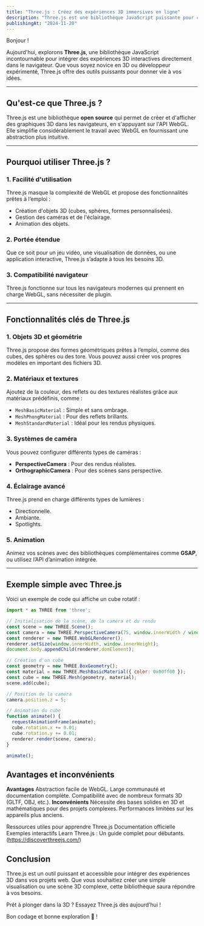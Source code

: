 ```yaml
---
title: "Three.js : Créez des expériences 3D immersives en ligne"
description: "Three.js est une bibliothèque JavaScript puissante pour créer des expériences 3D dans le navigateur. Découvrez ses fonctionnalités et comment l'utiliser."
publishingAt: "2024-11-20"
---
```


Bonjour !

Aujourd'hui, explorons **Three.js**, une bibliothèque JavaScript incontournable pour intégrer des expériences 3D interactives directement dans le navigateur. Que vous soyez novice en 3D ou développeur expérimenté, Three.js offre des outils puissants pour donner vie à vos idées.

---

## Qu'est-ce que Three.js ?

Three.js est une bibliothèque **open source** qui permet de créer et d'afficher des graphiques 3D dans les navigateurs, en s'appuyant sur l'API WebGL. Elle simplifie considérablement le travail avec WebGL en fournissant une abstraction plus intuitive.

---

## Pourquoi utiliser Three.js ?

### 1. **Facilité d'utilisation**
Three.js masque la complexité de WebGL et propose des fonctionnalités prêtes à l’emploi :
- Création d'objets 3D (cubes, sphères, formes personnalisées).
- Gestion des caméras et de l'éclairage.
- Animation des objets.

### 2. **Portée étendue**
Que ce soit pour un jeu vidéo, une visualisation de données, ou une application interactive, Three.js s’adapte à tous les besoins 3D.

### 3. **Compatibilité navigateur**
Three.js fonctionne sur tous les navigateurs modernes qui prennent en charge WebGL, sans nécessiter de plugin.

---

## Fonctionnalités clés de Three.js

### 1. **Objets 3D et géométrie**
Three.js propose des formes géométriques prêtes à l’emploi, comme des cubes, des sphères ou des tore. Vous pouvez aussi créer vos propres modèles en important des fichiers 3D.

### 2. **Matériaux et textures**
Ajoutez de la couleur, des reflets ou des textures réalistes grâce aux matériaux prédéfinis, comme :
- `MeshBasicMaterial` : Simple et sans ombrage.
- `MeshPhongMaterial` : Pour des reflets brillants.
- `MeshStandardMaterial` : Idéal pour les rendus physiques.

### 3. **Systèmes de caméra**
Vous pouvez configurer différents types de caméras :
- **PerspectiveCamera** : Pour des rendus réalistes.
- **OrthographicCamera** : Pour des scènes sans perspective.

### 4. **Éclairage avancé**
Three.js prend en charge différents types de lumières :
- Directionnelle.
- Ambiante.
- Spotlights.

### 5. **Animation**
Animez vos scènes avec des bibliothèques complémentaires comme **GSAP**, ou utilisez l’API d’animation intégrée.

---

## Exemple simple avec Three.js

Voici un exemple de code qui affiche un cube rotatif :

```javascript
import * as THREE from 'three';

// Initialisation de la scène, de la caméra et du rendu
const scene = new THREE.Scene();
const camera = new THREE.PerspectiveCamera(75, window.innerWidth / window.innerHeight, 0.1, 1000);
const renderer = new THREE.WebGLRenderer();
renderer.setSize(window.innerWidth, window.innerHeight);
document.body.appendChild(renderer.domElement);

// Création d'un cube
const geometry = new THREE.BoxGeometry();
const material = new THREE.MeshBasicMaterial({ color: 0x00ff00 });
const cube = new THREE.Mesh(geometry, material);
scene.add(cube);

// Position de la caméra
camera.position.z = 5;

// Animation du cube
function animate() {
  requestAnimationFrame(animate);
  cube.rotation.x += 0.01;
  cube.rotation.y += 0.01;
  renderer.render(scene, camera);
}

animate();
```

## Avantages et inconvénients

**Avantages**
Abstraction facile de WebGL.
Large communauté et documentation complète.
Compatibilité avec de nombreux formats 3D (GLTF, OBJ, etc.).
**Inconvénients**
Nécessite des bases solides en 3D et mathématiques pour des projets complexes.
Performances limitées sur les appareils plus anciens.

Ressources utiles pour apprendre Three.js
Documentation officielle
Exemples interactifs
Learn Three.js : Un guide complet pour débutants. (https://discoverthreejs.com/)

## Conclusion
Three.js est un outil puissant et accessible pour intégrer des expériences 3D dans vos projets web. Que vous souhaitiez créer une simple visualisation ou une scène 3D complexe, cette bibliothèque saura répondre à vos besoins.

Prêt à plonger dans la 3D ? Essayez Three.js dès aujourd’hui !

Bon codage et bonne exploration 🚀 !
